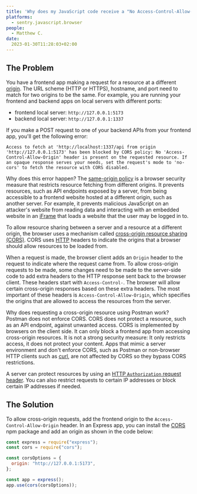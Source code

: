 ```yaml
---
title: 'Why does my JavaScript code receive a "No Access-Control-Allow-Origin header is present on the requested resource" error, while Postman does not?'
platforms: 
  - sentry.javascript.browser
people: 
  - Matthew C.
date:
  2023-01-30T11:28:03+02:00
---
```


## The Problem

You have a frontend app making a request for a resource at a different [origin](https://developer.mozilla.org/en-US/docs/Glossary/Origin). The URL scheme (HTTP or HTTPS), hostname, and port need to match for two origins to be the same. For example, you are running your frontend and backend apps on local servers with different ports:

- frontend local server: `http://127.0.0.1:5173`
- backend local server: `http://127.0.0.1:1337`

If you make a POST request to one of your backend APIs from your frontend app, you'll get the following error:

```
Access to fetch at 'http://localhost:1337/api from origin 'http://127.0.0.1:5173' has been blocked by CORS policy: No 'Access-Control-Allow-Origin' header is present on the requested resource. If an opaque response serves your needs, set the request's mode to 'no-cors' to fetch the resource with CORS disabled.
```

Why does this error happen? The [same-origin policy](https://developer.mozilla.org/en-US/docs/Web/Security/Same-origin_policy) is a browser security measure that restricts resource fetching from different origins. It prevents resources, such as API endpoints exposed by a server, from being accessible to a frontend website hosted at a different origin, such as another server. For example, it prevents malicious JavaScript on an attacker's website from reading data and interacting with an embedded website in an [iFrame](https://developer.mozilla.org/en-US/docs/Web/HTML/Element/iframe) that loads a website that the user may be logged in to.

To allow resource sharing between a server and a resource at a different origin, the browser uses a mechanism called [cross-origin resource sharing (CORS)](https://developer.mozilla.org/en-US/docs/Web/HTTP/CORS#simple_requests). CORS uses [HTTP](https://developer.mozilla.org/en-US/docs/Glossary/HTTP) headers to indicate the origins that a browser should allow resources to be loaded from.

When a request is made, the browser client adds an `Origin` header to the request to indicate where the request came from. To allow cross-origin requests to be made, some changes need to be made to the server-side code to add extra headers to the HTTP response sent back to the browser client. These headers start with `Access-Control-`. The browser will allow certain cross-origin responses based on these extra headers. The most important of these headers is `Access-Control-Allow-Origin`, which specifies the origins that are allowed to access the resources from the server.

Why does requesting a cross-origin resource using Postman work? Postman does not enforce CORS. CORS does not protect a resource, such as an API endpoint, against unwanted access. CORS is implemented by browsers on the client side. It can only block a frontend app from accessing cross-origin resources. It is not a strong security measure: It only restricts access, it does not protect your content. Apps that mimic a server environment and don't enforce CORS, such as Postman or non-browser HTTP clients such as [curl](https://github.com/curl/curl), are not affected by CORS so they bypass CORS restrictions.

A server can protect resources by using an [HTTP `Authorization` request header](https://developer.mozilla.org/en-US/docs/Web/HTTP/Headers/Authorization). You can also restrict requests to certain IP addresses or block certain IP addresses if needed.

## The Solution

To allow cross-origin requests, add the frontend origin to the `Access-Control-Allow-Origin` header. In an Express app, you can install the [CORS](https://www.npmjs.com/package/cors) npm package and add an origin as shown in the code below:

```javascript
const express = require("express");
const cors = require("cors");

const corsOptions = {
  origin: "http://127.0.0.1:5173",
};

const app = express();
app.use(cors(corsOptions));
```
